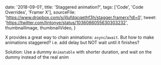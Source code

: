 

  date: '2018-09-01',
  title: 'Staggered animation?',
  tags: ['Code', 'Code Overrides', 'Framer X'],
  sourceFile: 'https://www.dropbox.com/s/jllufdqcqethf3h/stagger.framerx?dl=0',
  tweet: 'https://twitter.com/lintonye/status/1036086055630303232',
  thumbnailImage,
  thumbnailVideo,
}


X provides a great way to chain animations: `async`/`await`. But how to make animations staggered? i.e. add delay but NOT wait until it finishes?

Solution: Use a dummy `Animatable` with shorter duration, and wait on the dummy instead of the real anim
